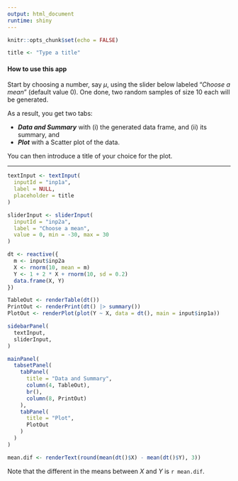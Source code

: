 ---
output: html_document
runtime: shiny
---

```{r setup, include=FALSE}
knitr::opts_chunk$set(echo = FALSE)
```
 
```{r}
title <- "Type a title"
```

#### How to use this app

Start by choosing a number, say $\mu$, using the slider below labeled "_Choose a mean_" (default value $0$). 
One done, two random samples of size $10$ each will be generated. 

As a result, you get two tabs:

* _**Data and Summary**_ with (i) the generated data frame, and (ii) its summary, and
* _**Plot**_ with a Scatter plot of the data.  

You can then introduce a title of your choice for the plot. 

---

```{r, UiInputs}

textInput <- textInput(
  inputId = "inp1a",
  label = NULL,
  placeholder = title
)

sliderInput <- sliderInput(
  inputId = "inp2a",
  label = "Choose a mean",
  value = 0, min = -30, max = 30
)
```

```{r, ReacVariables}
dt <- reactive({
  m <- input$inp2a
  X <- rnorm(10, mean = m)
  Y <- 1 + 2 * X + rnorm(10, sd = 0.2)
  data.frame(X, Y)
})
```

```{r, Outputs}
TableOut <- renderTable(dt())
PrintOut <- renderPrint(dt() |> summary())
PlotOut <- renderPlot(plot(Y ~ X, data = dt(), main = input$inp1a))
```

```{r, Layout}
sidebarPanel(
  textInput,
  sliderInput,
)

mainPanel(
  tabsetPanel(
    tabPanel(
      title = "Data and Summary",
      column(4, TableOut),
      br(),
      column(8, PrintOut)
    ),
    tabPanel(
      title = "Plot",
      PlotOut
    )
  )
)
```

```{r, mean.dif}
mean.dif <- renderText(round(mean(dt()$X) - mean(dt()$Y), 3))
```

Note that the different in the means between $X$ and $Y$ is 
`r mean.dif`. 